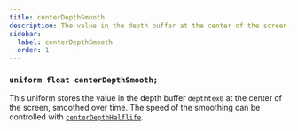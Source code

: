 ```yaml
---
title: centerDepthSmooth
description: The value in the depth buffer at the center of the screen, smoothed over time.
sidebar:
  label: centerDepthSmooth
  order: 1
---
```


### `uniform float centerDepthSmooth;`

This uniform stores the value in the depth buffer `depthtex0` at the center of the screen, smoothed over time. The speed of the smoothing can be controlled with [`centerDepthHalflife`](/reference/constants/centerdepthhalflife).